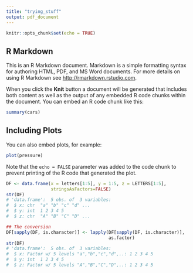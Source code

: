 ```yaml
---
title: "trying_stuff"
output: pdf_document
---
```


```r
knitr::opts_chunk$set(echo = TRUE)
```

## R Markdown

This is an R Markdown document. Markdown is a simple formatting syntax for authoring HTML, PDF, and MS Word documents. For more details on using R Markdown see <http://rmarkdown.rstudio.com>.

When you click the **Knit** button a document will be generated that includes both content as well as the output of any embedded R code chunks within the document. You can embed an R code chunk like this:

```r
summary(cars)
```

## Including Plots

You can also embed plots, for example:

```r
plot(pressure)
```

Note that the `echo = FALSE` parameter was added to the code chunk to prevent printing of the R code that generated the plot.

```r
DF <- data.frame(x = letters[1:5], y = 1:5, z = LETTERS[1:5], 
                 stringsAsFactors=FALSE)
str(DF)
# 'data.frame':  5 obs. of  3 variables:
#  $ x: chr  "a" "b" "c" "d" ...
#  $ y: int  1 2 3 4 5
#  $ z: chr  "A" "B" "C" "D" ...

## The conversion
DF[sapply(DF, is.character)] <- lapply(DF[sapply(DF, is.character)], 
                                       as.factor)
str(DF)
# 'data.frame':  5 obs. of  3 variables:
#  $ x: Factor w/ 5 levels "a","b","c","d",..: 1 2 3 4 5
#  $ y: int  1 2 3 4 5
#  $ z: Factor w/ 5 levels "A","B","C","D",..: 1 2 3 4 5
```


